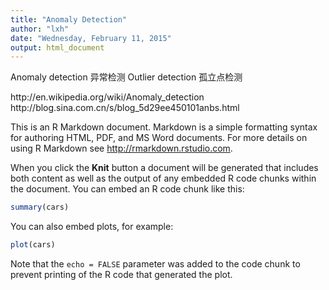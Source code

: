 ---
title: "Anomaly Detection"
author: "lxh"
date: "Wednesday, February 11, 2015"
output: html_document
---
Anomaly detection 异常检测
Outlier detection 孤立点检测

http://en.wikipedia.org/wiki/Anomaly_detection
http://blog.sina.com.cn/s/blog_5d29ee450101anbs.html


This is an R Markdown document. Markdown is a simple formatting syntax for authoring HTML, PDF, and MS Word documents. For more details on using R Markdown see <http://rmarkdown.rstudio.com>.

When you click the **Knit** button a document will be generated that includes both content as well as the output of any embedded R code chunks within the document. You can embed an R code chunk like this:

```{r}
summary(cars)
```

You can also embed plots, for example:

```{r, echo=FALSE}
plot(cars)
```

Note that the `echo = FALSE` parameter was added to the code chunk to prevent printing of the R code that generated the plot.
